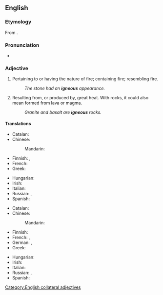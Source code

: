 ==English==
{{wikipedia}}

===Etymology===
From {{etyl|la|en}} {{m|la|igneus}}.

===Pronunciation===
* {{IPA|en|/ˈɪɡni.əs/}}

===Adjective===
{{en-adj|-}}

# Pertaining to or having the nature of fire; containing fire; resembling fire.
#: ''The stone had an '''igneous''' appearance.''
# {{lb|en|geology}} Resulting from, or produced by, great heat. With rocks, it could also mean formed from lava or magma.
#: ''Granite and basalt are '''igneous''' rocks.''

====Translations====
{{trans-top|pertaining to, having the nature of fire}}
* Catalan: {{t+|ca|igni}}
* Chinese:
*: Mandarin: {{t|cmn|[[火成]][[的]]|tr=huǒchéng de|sc=Hani}}
* Finnish: {{t+|fi|tulinen}}, {{t+|fi|tuli|alt=tuli-}}
* French: {{t+|fr|igné}}
* Greek: {{t+|el|πυριγενής}}
{{trans-mid}}
* Hungarian: {{t+|hu|tüzes}}
* Irish: {{t|ga|adhantach}}
* Italian: {{t+|it|igneo}}
* Russian: {{t+|ru|о́гненный}}, {{t+|ru|огнево́й}}
* Spanish: {{t+|es|ígneo}}
{{trans-bottom}}

{{trans-top|resulting from, or produced by, the action of great heat}}
* Catalan: {{t+|ca|igni}}
* Chinese:
*: Mandarin: {{t|cmn|[[火成]][[的]]|tr=huǒchéng de|sc=Hani}}
* Finnish: {{t+|fi|tuliperäinen}}
* French: {{t+|fr|igné}}, {{t+|fr|magmatique}}
* German: {{t+|de|eruptiv}}, {{t+|de|vulkanisch}}
* Greek: {{t+|el|πύρινος}}
{{trans-mid}}
* Hungarian: {{t+|hu|vulkáni}}
* Irish: {{t|ga|bruthach}}
* Italian: {{t+|it|igneo}}
* Russian: {{t+|ru|пироге́нный}}, {{t|ru|вулкани́ческого происхожде́ния}}
* Spanish: {{t+|es|ígneo}}
{{trans-bottom}}

[[Category:English collateral adjectives]]
